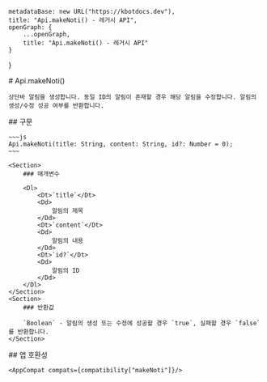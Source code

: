 
    metadataBase: new URL("https://kbotdocs.dev"),
    title: "Api.makeNoti() - 레거시 API",
    openGraph: {
        ...openGraph,
        title: "Api.makeNoti() - 레거시 API"
    }
}

<Section>
    # Api.makeNoti()

    상단바 알림을 생성합니다. 동일 ID의 알림이 존재할 경우 해당 알림을 수정합니다. 알림의 생성/수정 성공 여부를 반환합니다.
</Section>
<Section>
    ## 구문

    ~~~js
    Api.makeNoti(title: String, content: String, id?: Number = 0);
    ~~~

    <Section>
        ### 매개변수

        <Dl>
            <Dt>`title`</Dt>
            <Dd>
                알림의 제목
            </Dd>
            <Dt>`content`</Dt>
            <Dd>
                알림의 내용
            </Dd>
            <Dt>`id?`</Dt>
            <Dd>
                알림의 ID
            </Dd>
        </Dl>
    </Section>
    <Section>
        ### 반환값

        `Boolean` - 알림의 생성 또는 수정에 성공할 경우 `true`, 실패할 경우 `false`를 반환합니다.
    </Section>
</Section>
<Section>
    ## 앱 호환성

    <AppCompat compats={compatibility["makeNoti"]}/>
</Section>